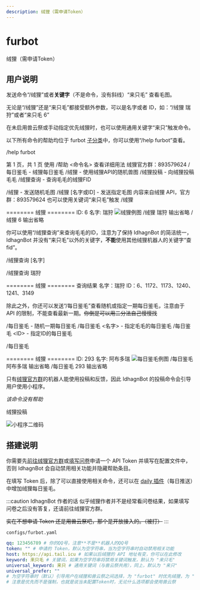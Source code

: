 ```yaml
---
description: 绒狸（需申请Token）
---
```


# furbot
绒狸（需申请Token）

## 用户说明
发送命令“/绒狸”或者**关键字**（不是命令，没有斜线）“来只毛” 查看毛图。

无论是“/绒狸”还是“来只毛”都接受额外参数，可以是名字或者 ID，如：“/绒狸 瑞狩”或者“来只毛 6”

在未启用兽云祭或手动指定优先绒狸时，也可以使用通用关键字“来只”触发命令。

以下所有命令的帮助均位于 furbot [子分类](/docs/guide/concepts/help)中，你可以使用“/help furbot”查看。

<Example>
<Send>/help furbot</Send>
<Recv>

第 1 页，共 1 页
使用 /帮助 &lt;命令名&gt; 查看详细用法
绒狸官方群：893579624
/每日鉴毛 - 绒狸每日鉴毛
/绒狸 - 使用绒狸API的随机兽图
/绒狸投稿 - 向绒狸投稿毛毛
/绒狸查询 - 查询毛毛的绒狸FID
</Recv>
</Example>

<Command name="绒狸" brief="使用绒狸API的随机兽图" perm="furbot.picture">

/绒狸 - 发送随机毛图
/绒狸 [名字或ID] - 发送指定毛图
内容来自绒狸 API，官方群：893579624
也可以使用关键词“来只毛”触发
</Command>
<Example>
<Send>/绒狸</Send>
<Recv>

======== 绒狸 ========
ID: 6
名字: 瑞狩
![绒狸例图](/example/furbot/random.jpg)
</Recv>
</Example>
<Example>
<Send>/绒狸 瑞狩</Send>
<Note>输出省略</Note>
</Example>
<Example>
<Send>/绒狸 6</Send>
<Note>输出省略</Note>
</Example>

你可以使用“/绒狸查询”来查询毛毛的ID，注意为了保持 IdhagnBot 的简洁统一，IdhagnBot 并没有“来只毛”以外的关键字，**不能**使用其他绒狸机器人的关键字“查fid”。

<Command name="绒狸查询" brief="查询毛毛的绒狸FID" perm="furbot.query">

/绒狸查询 [名字]

</Command>
<Example>
<Send>/绒狸查询 瑞狩</Send>
<Recv>

======== 绒狸 ========
查询结果
名字：瑞狩
ID：6、1172、1173、1240、1241、3149

</Recv>
</Example>

除此之外，你还可以发送“/每日鉴毛”查看随机或指定一期每日鉴毛，注意由于 API 的限制，不能查看最新一期。~~你倒是可以用二分法自己慢慢找~~

<Command name="每日鉴毛" brief="绒狸每日鉴毛" perm="furbot.daily">

/每日鉴毛 - 随机一期每日鉴毛
/每日鉴毛 &lt;名字&gt; - 指定毛毛的每日鉴毛
/每日鉴毛 &lt;ID&gt; - 指定ID的每日鉴毛

</Command>
<Example>
<Send>/每日鉴毛</Send>
<Recv>

======== 绒狸 ========
ID: 293
名字: 阿布多瑞
![每日鉴毛例图](/example/furbot/daily.jpg)
</Recv>
</Example>
<Example>
<Send>/每日鉴毛 阿布多瑞</Send>
<Note>输出省略</Note>
</Example>
<Example>
<Send>/每日鉴毛 293</Send>
<Note>输出省略</Note>
</Example>

只有[绒狸官方群](https://jq.qq.com/?_wv=1027&k=5YmdAAH9)的机器人能使用投稿和反馈，因此 IdhagnBot 的投稿命令会引导用户使用小程序。

<Command name="绒狸投稿" brief="向绒狸投稿毛毛" perm="furbot.submit">

*该命令没有帮助*

</Command>
<Example>
<Send>绒狸投稿</Send>
<Recv>

![小程序二维码](https://s2.loli.net/2022/04/12/kpaO594er6RXQ7D.jpg)
</Recv>
</Example>

## 搭建说明
你需要先[前往绒狸官方群](https://jq.qq.com/?_wv=1027&k=5YmdAAH9)或[填写问卷](https://wj.qq.com/s2/9668371/f3bc/)申请一个 API Token 并填写在配置文件中，否则 IdhagnBot 会自动禁用相关功能并隐藏帮助条目。

在填写 Token 后，除了可以直接使用相关命令，还可以在 [daily 插件](/docs/guide/plugins/daily#搭建说明)（每日推送）中增加绒狸每日鉴毛。

:::caution IdhagnBot 作者的话
似乎绒狸作者并不是经常看问卷结果，如果填写问卷之后没有答复，还请前往绒狸官方群。

~~实在不想申请 Token 还是用兽云祭吧，那个是开放接入的。（被打）~~
:::

`configs/furbot.yaml`
```yaml
qq: 123456789 # 你的QQ号，注意**不是**机器人的QQ号
token: "" # 申请的 Token，默认为空字符串，当为空字符串时自动禁用相关功能
host: https://api.tail.icu # 如果以后绒狸的 API 地址有变，你可以在此修改
keyword: 来只毛 # 关键词，如果为空字符串将禁用关键词触发，默认为 "来只毛"
universal_keyword: 来只 # 通用关键词（与兽云祭共用），同上，默认为 "来只"
universal_prefer: ""
# 为空字符串时（默认）引导用户在绒狸和兽云祭之间选择，为 "furbot" 时优先绒狸，为 "foxtail" 时优先兽云祭
# 注意是优先而不是强制，也就是说当未配置Token时，无论什么选项都会使用兽云祭
```
